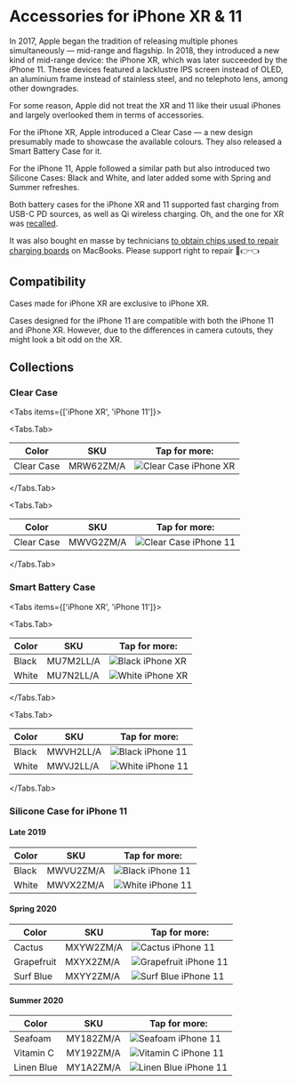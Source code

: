 
# Accessories for iPhone XR & 11

In 2017, Apple began the tradition of releasing multiple phones simultaneously — mid-range and flagship. In 2018, they introduced a new kind of mid-range device: the iPhone XR, which was later succeeded by the iPhone 11. These devices featured a lacklustre IPS screen instead of OLED, an aluminium frame instead of stainless steel, and no telephoto lens, among other downgrades.

For some reason, Apple did not treat the XR and 11 like their usual iPhones and largely overlooked them in terms of accessories.

For the iPhone XR, Apple introduced a Clear Case — a new design presumably made to showcase the available colours. They also released a Smart Battery Case for it.

For the iPhone 11, Apple followed a similar path but also introduced two Silicone Cases: Black and White, and later added some with Spring and Summer refreshes.

Both battery cases for the iPhone XR and 11 supported fast charging from USB-C PD sources, as well as Qi wireless charging. Oh, and the one for XR was [recalled](https://9to5mac.com/2020/01/13/get-iphone-smart-battery-case-replaced-free/).

It was also bought en masse by technicians [to obtain chips used to repair charging boards](https://www.youtube.com/watch?v=JLIWDKA-1Tw) on MacBooks. Please support right to repair 🥺👉👈

## Compatibility

Cases made for iPhone XR are exclusive to iPhone XR.

Cases designed for the iPhone 11 are compatible with both the iPhone 11 and iPhone XR. However, due to the differences in camera cutouts, they might look a bit odd on the XR.

## Collections

### Clear Case

<Tabs
  items={['iPhone XR', 'iPhone 11']}>

<Tabs.Tab>

| Color | SKU | Tap for more: |
| --- | --- | --- |
| Clear Case | MRW62<wbr/>ZM/A | <Link href="/pre-magsafe-iphone/iphone-xr/MRW62"><img src="https://cloudfront.everycase.org/everypreview/MRW62_AV4.webp" alt="Clear Case iPhone XR"/></Link> |

</Tabs.Tab>

<Tabs.Tab>

| Color | SKU | Tap for more: |
| --- | --- | --- |
| Clear Case | MWVG2<wbr/>ZM/A | <Link href="/pre-magsafe-iphone/iphone-xr/MWVG2"><img src="https://cloudfront.everycase.org/everypreview/MWVG2_AV4.webp" alt="Clear Case iPhone 11"/></Link> |

</Tabs.Tab>
</Tabs>

### Smart Battery Case

<Tabs
  items={['iPhone XR', 'iPhone 11']}>

<Tabs.Tab>

| Color | SKU | Tap for more: |
| --- | --- | --- |
| Black | MU7M2<wbr/>LL/A | <Link href="/pre-magsafe-iphone/iphone-xr/MU7M2"><img src="https://cloudfront.everycase.org/everypreview/MU7M2.webp" alt="Black iPhone XR"/></Link> |
| White | MU7N2<wbr/>LL/A | <Link href="/pre-magsafe-iphone/iphone-xr/MU7N2"><img src="https://cloudfront.everycase.org/everypreview/MU7N2.webp" alt="White iPhone XR"/></Link> |

</Tabs.Tab>

<Tabs.Tab>

| Color | SKU | Tap for more: |
| --- | --- | --- |
| Black | MWVH2<wbr/>LL/A | <Link href="/pre-magsafe-iphone/iphone-xr/MWVH2"><img src="https://cloudfront.everycase.org/everypreview/MWVH2.webp" alt="Black iPhone 11"/></Link> |
| White | MWVJ2<wbr/>LL/A | <Link href="/pre-magsafe-iphone/iphone-xr/MWVJ2"><img src="https://cloudfront.everycase.org/everypreview/MWVJ2.webp" alt="White iPhone 11"/></Link> |

</Tabs.Tab>
</Tabs>

### Silicone Case for iPhone 11

#### Late 2019

| Color | SKU | Tap for more: |
| --- | --- | --- |
| Black | MWVU2<wbr/>ZM/A | <Link href="/pre-magsafe-iphone/iphone-xr/MWVU2"><img src="https://cloudfront.everycase.org/everypreview/MWVU2.webp" alt="Black iPhone 11"/></Link> |
| White | MWVX2<wbr/>ZM/A | <Link href="/pre-magsafe-iphone/iphone-xr/MWVX2"><img src="https://cloudfront.everycase.org/everypreview/MWVX2.webp" alt="White iPhone 11"/></Link> |

#### Spring 2020

| Color | SKU | Tap for more: |
| --- | --- | --- |
| Cactus | MXYW2<wbr/>ZM/A | <Link href="/pre-magsafe-iphone/iphone-xr/MXYW2"><img src="https://cloudfront.everycase.org/everypreview/MXYW2.webp" alt="Cactus iPhone 11"/></Link> |
| Grapefruit | MXYX2<wbr/>ZM/A | <Link href="/pre-magsafe-iphone/iphone-xr/MXYX2"><img src="https://cloudfront.everycase.org/everypreview/MXYX2.webp" alt="Grapefruit iPhone 11"/></Link> |
| Surf Blue | MXYY2<wbr/>ZM/A | <Link href="/pre-magsafe-iphone/iphone-xr/MXYY2"><img src="https://cloudfront.everycase.org/everypreview/MXYY2.webp" alt="Surf Blue iPhone 11"/></Link> |

#### Summer 2020

| Color | SKU | Tap for more: |
| --- | --- | --- |
| Seafoam | MY182<wbr/>ZM/A | <Link href="/pre-magsafe-iphone/iphone-xr/MY182"><img src="https://cloudfront.everycase.org/everypreview/MY182.webp" alt="Seafoam iPhone 11"/></Link> |
| Vitamin C | MY192<wbr/>ZM/A | <Link href="/pre-magsafe-iphone/iphone-xr/MY192"><img src="https://cloudfront.everycase.org/everypreview/MY192.webp" alt="Vitamin C iPhone 11"/></Link> |
| Linen Blue | MY1A2<wbr/>ZM/A | <Link href="/pre-magsafe-iphone/iphone-xr/MY1A2"><img src="https://cloudfront.everycase.org/everypreview/MY1A2.webp" alt="Linen Blue iPhone 11"/></Link> |
